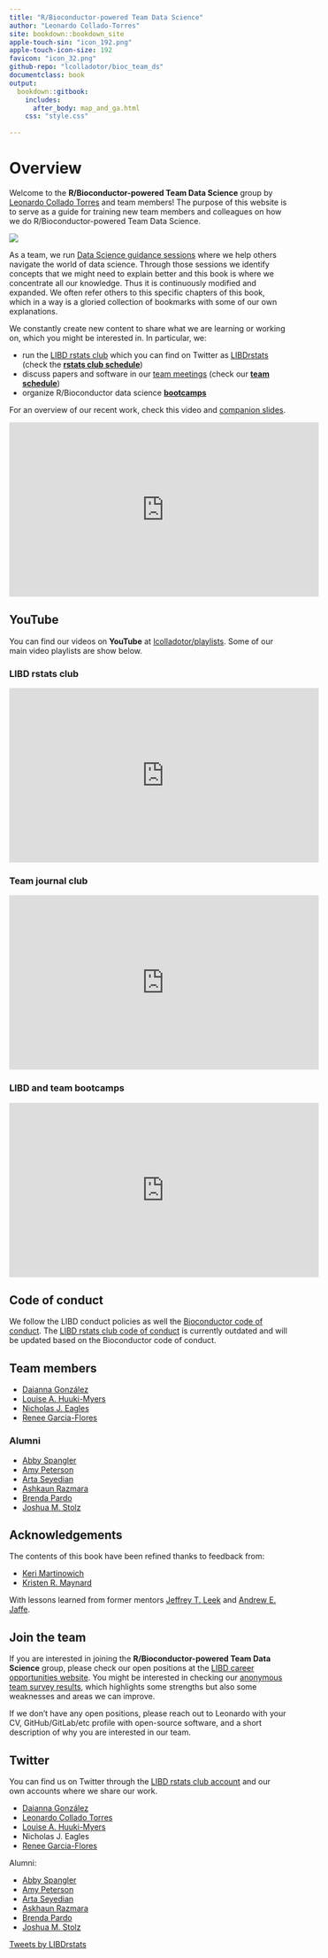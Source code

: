 ```yaml
---
title: "R/Bioconductor-powered Team Data Science"
author: "Leonardo Collado-Torres"
site: bookdown::bookdown_site
apple-touch-sin: "icon_192.png"
apple-touch-icon-size: 192
favicon: "icon_32.png"
github-repo: "lcolladotor/bioc_team_ds"
documentclass: book
output:
  bookdown::gitbook:
    includes:
      after_body: map_and_ga.html
    css: "style.css"
    
---
```


# Overview {-}

Welcome to the **R/Bioconductor-powered Team Data Science** group by [Leonardo Collado Torres](http://lcolladotor.github.io) and team members! The purpose of this website is to serve as a guide for training new team members and colleagues on how we do R/Bioconductor-powered Team Data Science. 

<img src="icon_192.png"/>

As a team, we run [Data Science guidance sessions](#data-science-guidance-sessions) where we help others navigate the world of data science. Through those sessions we identify concepts that we might need to explain better and this book is where we concentrate all our knowledge. Thus it is continuously modified and expanded. We often refer others to this specific chapters of this book, which in a way is a gloried collection of bookmarks with some of our own explanations.

We constantly create new content to share what we are learning or working on, which you might be interested in. In particular, we:

* run the [LIBD rstats club](http://research.libd.org/rstatsclub/) which you can find on Twitter as [LIBDrstats](https://twitter.com/LIBDrstats) (check the [**rstats club schedule**](https://docs.google.com/spreadsheets/d/1is8dZSd0FZ9Qi1Zvq1uRhm-P1McnJRd_zxdAfCRoMfA/edit?usp=sharing))
* discuss papers and software in our [team meetings](#team-meetings) (check our [**team schedule**](https://docs.google.com/spreadsheets/d/1r6552ySisg7_KpmJmChOvLHVWdMmss3bncEf2jqIM9k/edit?usp=sharing))
* organize R/Bioconductor data science [**bootcamps**](#rbioconductor-data-science-bootcamps)

For an overview of our recent work, check this video and [companion slides](https://speakerdeck.com/lcolladotor/libd-ds-tldr).

<iframe width="560" height="315" src="https://www.youtube.com/embed/33scakbTNO0" title="YouTube video player" frameborder="0" allow="accelerometer; autoplay; clipboard-write; encrypted-media; gyroscope; picture-in-picture" allowfullscreen></iframe>

<script async class="speakerdeck-embed" data-id="3c32410b600740abb4724486e83ebd30" data-ratio="1.77725118483412" src="//speakerdeck.com/assets/embed.js"></script>

## YouTube {-}

You can find our videos on **YouTube** at [lcolladotor/playlists](https://www.youtube.com/@lcolladotor/playlists). Some of our main video playlists are show below.

### LIBD rstats club {-}

<iframe width="560" height="315" src="https://www.youtube.com/embed/videoseries?list=PLNNI62fcZPdB3G8Nl87gUlAQTEe2EH5K4" title="YouTube video player" frameborder="0" allow="accelerometer; autoplay; clipboard-write; encrypted-media; gyroscope; picture-in-picture" allowfullscreen></iframe>

### Team journal club {-}

<iframe width="560" height="315" src="https://www.youtube.com/embed/videoseries?list=PLNNI62fcZPdANO2noI0o5xPfr3vWeg0bR" title="YouTube video player" frameborder="0" allow="accelerometer; autoplay; clipboard-write; encrypted-media; gyroscope; picture-in-picture" allowfullscreen></iframe>

### LIBD and team bootcamps {-}

<iframe width="560" height="315" src="https://www.youtube.com/embed/videoseries?list=PLNNI62fcZPdCnAbQPmMZkRKPF4RTSFSSZ" title="YouTube video player" frameborder="0" allow="accelerometer; autoplay; clipboard-write; encrypted-media; gyroscope; picture-in-picture" allowfullscreen></iframe>

## Code of conduct {-}

We follow the LIBD conduct policies as well the [Bioconductor code of conduct](http://bioconductor.org/about/code-of-conduct/). The [LIBD rstats club code of conduct](http://research.libd.org/rstatsclub/#coc) is currently outdated and will be updated based on the Bioconductor code of conduct.

## Team members {-}

* [Daianna González](https://github.com/daianna21)
* [Louise A. Huuki-Myers](https://github.com/lahuuki)
* [Nicholas J. Eagles](https://github.com/Nick-Eagles)
* [Renee Garcia-Flores](https://github.com/reneegf)

### Alumni {-}

* [Abby Spangler](https://github.com/abspangler13)
* [Amy Peterson](https://github.com/Ashkaunr)
* [Arta Seyedian](https://github.com/aseyedia)
* [Ashkaun Razmara](https://github.com/amy-peterson)
* [Brenda Pardo](https://github.com/bpardo99)
* [Joshua M. Stolz](https://github.com/joshstolz)

## Acknowledgements {-}

The contents of this book have been refined thanks to feedback from:

* [Keri Martinowich](https://github.com/kmartinow)
* [Kristen R. Maynard](https://github.com/kmaynard12)

With lessons learned from former mentors [Jeffrey T. Leek](https://github.com/jtleek) and [Andrew E. Jaffe](https://github.com/andrewejaffe).

## Join the team {-}

If you are interested in joining the **R/Bioconductor-powered Team Data Science** group, please check our open positions at the [LIBD career opportunities website](https://www.libd.org/careers/). You might be interested in checking our [anonymous team survey results](https://lcolladotor.github.io/team_surveys/), which highlights some strengths but also some weaknesses and areas we can improve.

If we don't have any open positions, please reach out to Leonardo with your CV, GitHub/GitLab/etc profile with open-source software, and a short description of why you are interested in our team.

## Twitter {-}

You can find us on Twitter through the [LIBD rstats club account](https://twitter.com/LIBDrstats) and our own accounts where we share our work.

* [Daianna González](https://twitter.com/Daianna27635327)
* [Leonardo Collado Torres](https://twitter.com/lcolladotor)
* [Louise A. Huuki-Myers](https://twitter.com/lahuuki)
* Nicholas J. Eagles
* [Renee Garcia-Flores](https://twitter.com/SubmarineGene)

Alumni:

* [Abby Spangler](https://twitter.com/abspangler)
* [Amy Peterson](https://twitter.com/amptrsn)
* [Arta Seyedian](https://twitter.com/artaseyedian)
* [Askhaun Razmara](https://twitter.com/ashkaun_razmara)
* [Brenda Pardo](https://twitter.com/PardoBree)
* [Joshua M. Stolz](https://twitter.com/JoshStolz2)

<a class="twitter-timeline" href="https://twitter.com/LIBDrstats?ref_src=twsrc%5Etfw">Tweets by LIBDrstats</a> <script async src="https://platform.twitter.com/widgets.js" charset="utf-8"></script>
